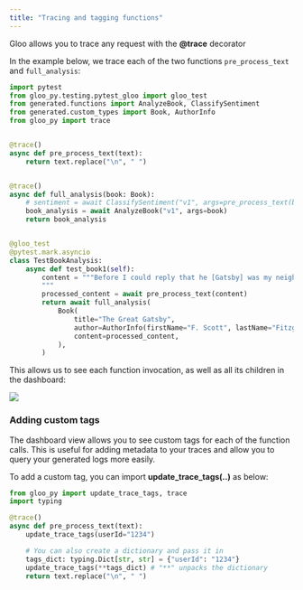 ```yaml
---
title: "Tracing and tagging functions"
---
```


Gloo allows you to trace any request with the **@trace** decorator

In the example below, we trace each of the two functions `pre_process_text` and `full_analysis`:

```python
import pytest
from gloo_py.testing.pytest_gloo import gloo_test
from generated.functions import AnalyzeBook, ClassifySentiment
from generated.custom_types import Book, AuthorInfo
from gloo_py import trace


@trace()
async def pre_process_text(text):
    return text.replace("\n", " ")


@trace()
async def full_analysis(book: Book):
    # sentiment = await ClassifySentiment("v1", args=pre_process_text(book.content))
    book_analysis = await AnalyzeBook("v1", args=book)
    return book_analysis


@gloo_test
@pytest.mark.asyncio
class TestBookAnalysis:
    async def test_book1(self):
        content = """Before I could reply that he [Gatsby] was my neighbor...
        """
        processed_content = await pre_process_text(content)
        return await full_analysis(
            Book(
                title="The Great Gatsby",
                author=AuthorInfo(firstName="F. Scott", lastName="Fitzgerald"),
                content=processed_content,
            ),
        )
```

This allows us to see each function invocation, as well as all its children in the dashboard:

<img src="/images/dashboard/dashboard-test-pic.png" width="auto" />

### Adding custom tags

The dashboard view allows you to see custom tags for each of the function calls. This is useful for adding metadata to your traces and allow you to query your generated logs more easily.

To add a custom tag, you can import **update_trace_tags(..)** as below:

```python
from gloo_py import update_trace_tags, trace
import typing

@trace()
async def pre_process_text(text):
    update_trace_tags(userId="1234")

    # You can also create a dictionary and pass it in
    tags_dict: typing.Dict[str, str] = {"userId": "1234"}
    update_trace_tags(**tags_dict) # "**" unpacks the dictionary
    return text.replace("\n", " ")
```
